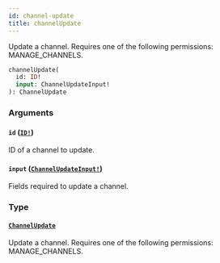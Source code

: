 ```yaml
---
id: channel-update
title: channelUpdate
---
```


Update a channel. Requires one of the following permissions: MANAGE_CHANNELS.

```graphql
channelUpdate(
  id: ID!
  input: ChannelUpdateInput!
): ChannelUpdate

```

### Arguments

#### `id` ([`ID!`](../../../developer/api-reference/scalars/id))

ID of a channel to update.

#### `input` ([`ChannelUpdateInput!`](../../../developer/api-reference/inputs/channel-update-input))

Fields required to update a channel.

### Type

#### [`ChannelUpdate`](../../../developer/api-reference/objects/channel-update)

Update a channel. Requires one of the following permissions: MANAGE_CHANNELS.
